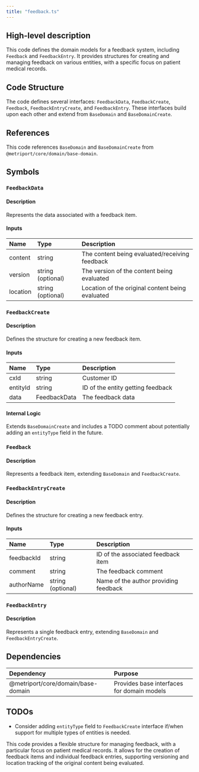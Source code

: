 ```yaml
---
title: "feedback.ts"
---
```


## High-level description
This code defines the domain models for a feedback system, including `Feedback` and `FeedbackEntry`. It provides structures for creating and managing feedback on various entities, with a specific focus on patient medical records.

## Code Structure
The code defines several interfaces: `FeedbackData`, `FeedbackCreate`, `Feedback`, `FeedbackEntryCreate`, and `FeedbackEntry`. These interfaces build upon each other and extend from `BaseDomain` and `BaseDomainCreate`.

## References
This code references `BaseDomain` and `BaseDomainCreate` from `@metriport/core/domain/base-domain`.

## Symbols

### `FeedbackData`
#### Description
Represents the data associated with a feedback item.

#### Inputs
| Name | Type | Description |
|:-----|:-----|:------------|
| content | string | The content being evaluated/receiving feedback |
| version | string (optional) | The version of the content being evaluated |
| location | string (optional) | Location of the original content being evaluated |

### `FeedbackCreate`
#### Description
Defines the structure for creating a new feedback item.

#### Inputs
| Name | Type | Description |
|:-----|:-----|:------------|
| cxId | string | Customer ID |
| entityId | string | ID of the entity getting feedback |
| data | FeedbackData | The feedback data |

#### Internal Logic
Extends `BaseDomainCreate` and includes a TODO comment about potentially adding an `entityType` field in the future.

### `Feedback`
#### Description
Represents a feedback item, extending `BaseDomain` and `FeedbackCreate`.

### `FeedbackEntryCreate`
#### Description
Defines the structure for creating a new feedback entry.

#### Inputs
| Name | Type | Description |
|:-----|:-----|:------------|
| feedbackId | string | ID of the associated feedback item |
| comment | string | The feedback comment |
| authorName | string (optional) | Name of the author providing feedback |

### `FeedbackEntry`
#### Description
Represents a single feedback entry, extending `BaseDomain` and `FeedbackEntryCreate`.

## Dependencies
| Dependency | Purpose |
|:-----------|:--------|
| @metriport/core/domain/base-domain | Provides base interfaces for domain models |

## TODOs
- Consider adding `entityType` field to `FeedbackCreate` interface if/when support for multiple types of entities is needed.

This code provides a flexible structure for managing feedback, with a particular focus on patient medical records. It allows for the creation of feedback items and individual feedback entries, supporting versioning and location tracking of the original content being evaluated.